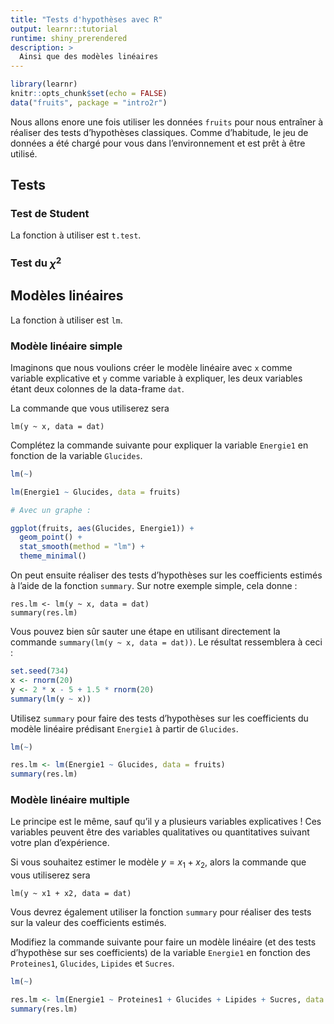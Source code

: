 ```yaml
---
title: "Tests d'hypothèses avec R"
output: learnr::tutorial
runtime: shiny_prerendered
description: >
  Ainsi que des modèles linéaires
---
```


```r
library(learnr)
knitr::opts_chunk$set(echo = FALSE)
data("fruits", package = "intro2r")
```

Nous allons enore une fois utiliser les données `fruits` pour nous entraîner à réaliser des tests d'hypothèses classiques. Comme d'habitude, le jeu de données a été chargé pour vous dans l'environnement et est prêt à être utilisé.

## Tests 

### Test de Student

La fonction à utiliser est `t.test`.

### Test du $\chi^2$


## Modèles linéaires 

La fonction à utiliser est `lm`.

### Modèle linéaire simple

Imaginons que nous voulions créer le modèle linéaire avec `x` comme variable explicative et `y` comme variable à expliquer, les deux variables étant deux colonnes de la data-frame `dat`.

La commande que vous utiliserez sera

```
lm(y ~ x, data = dat)
```

Complétez la commande suivante pour expliquer la variable `Energie1` en fonction de la variable `Glucides`.

```r
lm(~)
```

```r
lm(Energie1 ~ Glucides, data = fruits)

# Avec un graphe : 

ggplot(fruits, aes(Glucides, Energie1)) + 
  geom_point() + 
  stat_smooth(method = "lm") + 
  theme_minimal()
```


On peut ensuite réaliser des tests d'hypothèses sur les coefficients estimés à l'aide de la fonction `summary`. Sur notre exemple simple, cela donne : 

```
res.lm <- lm(y ~ x, data = dat)
summary(res.lm)
```

Vous pouvez bien sûr sauter une étape en utilisant directement la commande `summary(lm(y ~ x, data = dat))`. Le résultat ressemblera à ceci : 

```r
set.seed(734)
x <- rnorm(20)
y <- 2 * x - 5 + 1.5 * rnorm(20)
summary(lm(y ~ x))
```

Utilisez `summary` pour faire des tests d'hypothèses sur les coefficients du modèle linéaire prédisant `Energie1` à partir de `Glucides`.

```r
lm(~)
```

```r
res.lm <- lm(Energie1 ~ Glucides, data = fruits)
summary(res.lm)
```


### Modèle linéaire multiple

Le principe est le même, sauf qu'il y a plusieurs variables explicatives ! Ces variables peuvent être des variables qualitatives ou quantitatives suivant votre plan d'expérience.

Si vous souhaitez estimer le modèle $y = x_1 + x_2$, alors la commande que vous utiliserez sera

```
lm(y ~ x1 + x2, data = dat)
```

Vous devrez également utiliser la fonction `summary` pour réaliser des tests sur la valeur des coefficients estimés.

Modifiez la commande suivante pour faire un modèle linéaire (et des tests d'hypothèse sur ses coefficients) de la variable  `Energie1` en fonction des `Proteines1`, `Glucides`, `Lipides` et `Sucres`.

```r
lm(~)
```

```r
res.lm <- lm(Energie1 ~ Proteines1 + Glucides + Lipides + Sucres, data = fruits)
summary(res.lm)
```



